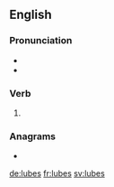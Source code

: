 ==English==

===Pronunciation===
* {{IPA|/luːbz/|lang=en}}
* {{rhymes|uːbz|lang=en}}

===Verb===
{{head|en|verb form}}

# {{en-third-person singular of|lube}}

===Anagrams===
* {{l|en|blues}}

[[de:lubes]]
[[fr:lubes]]
[[sv:lubes]]